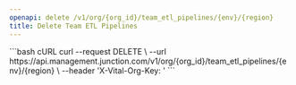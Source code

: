 ```yaml
---
openapi: delete /v1/org/{org_id}/team_etl_pipelines/{env}/{region}
title: Delete Team ETL Pipelines
---
```



<OrgManagementAPI />


<RequestExample>
```bash cURL
curl --request DELETE \
  --url https://api.management.junction.com/v1/org/{org_id}/team_etl_pipelines/{env}/{region} \
  --header 'X-Vital-Org-Key: <api-key>'
```
</RequestExample>
